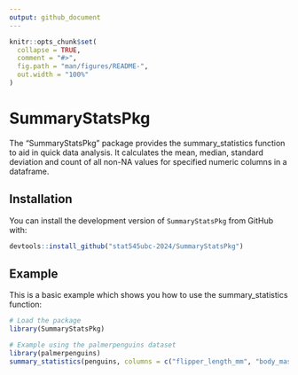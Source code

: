 ```yaml
---
output: github_document
---
```


<!-- README.md is generated from README.Rmd. Please edit that file -->

```r
knitr::opts_chunk$set(
  collapse = TRUE,
  comment = "#>",
  fig.path = "man/figures/README-",
  out.width = "100%"
)
```

# SummaryStatsPkg

The "SummaryStatsPkg" package provides the summary_statistics function to aid in quick data analysis. It calculates the mean, median, standard deviation and count of all non-NA values for specified numeric columns in a dataframe.

## Installation

You can install the development version of `SummaryStatsPkg` from GitHub with:

```r
devtools::install_github("stat545ubc-2024/SummaryStatsPkg")

```

## Example

This is a basic example which shows you how to use the summary_statistics function:

```r
# Load the package
library(SummaryStatsPkg)

# Example using the palmerpenguins dataset
library(palmerpenguins)
summary_statistics(penguins, columns = c("flipper_length_mm", "body_mass_g"))
```

